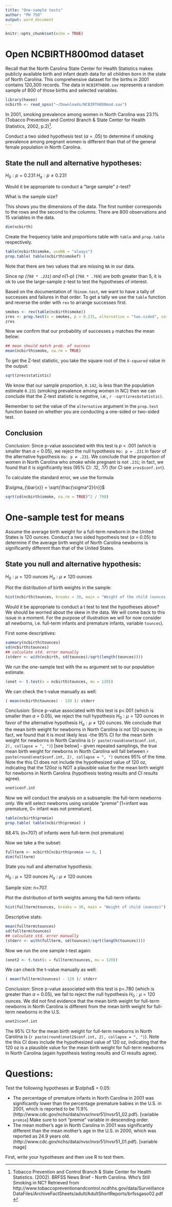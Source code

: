 ```yaml
---
title: "One-sample tests"
author: "PH 750"
output: word_document
---
```


```r
knitr::opts_chunk$set(echo = TRUE)
```

# Open NCBIRTH800mod dataset

Recall that the North Carolina State Center for Health Statistics makes
publicly available birth and infant death data for all children born in the
state of North Carolina. This comprehensive dataset for the births in 2001
contains 120,300 records. The data in `NCBIRTH800.sav` represents a random
sample of 800 of those births and selected variables.

```r
library(haven)
ncbirth <- read_spss("~/Downloads/NCBIRTH800mod.sav")
```

In 2001, smoking prevalence among women in North Carolina was 23.1% (Tobacco
Prevention and Control Branch & State Center for Health Statistics, 2002,
p.2)^[Tobacco Prevention and Control Branch & State Center for Health
Statistics. (2002). BRFSS News Brief - North Carolina. Who’s Still Smoking in
NC? Retrieved from
http://www.tobaccopreventionandcontrol.ncdhhs.gov/data/SurveillanceDataFiles/ArchiveFactSheets/adult/AdultShortReports/brfssgaso02.pdf].

Conduct a two sided hypothesis test ($\alpha$ = .05) to determine if smoking
prevalence among pregnant women is different than that of the general female
population in North Carolina.

## State the null and alternative hypotheses:

$H_0: p = 0.231$
$H_a: p \neq 0.231$

Would it be appropriate to conduct a "large sample" z-test?

What is the sample size?

This shows you the dimensions of the data. The first number corresponds to
the rows and the second to the
columns. There are 800 observations
and 15 variables in the data.

```r
dim(ncbirth)
```

Create the frequency table and proportions table with `table` and `prop.table`
respectively.

```r
table(ncbirth$smoke, useNA = "always")
prop.table( table(ncbirth$smokef) )
```

Note that there are two values that are missing `NA` in our data.

Since n*p (`798 * .231`) and n*(1-p) (`798 * .769`) are both greater than 5, it
is ok to use the large-sample z-test to test the hypotheses of interest.

Based on the documentation of `?binom.test`, we want to have a tally of
successes and failures in that order. To get a tally we use the `table`
function and reverse the order with `rev` to arrange successes first.

```r
smokes <- rev(table(ncbirth$smoke))
zres <- prop.test(x = smokes, p = 0.231, alternative = "two.sided", correct = FALSE)
zres
```

Now we confirm that our probability of successes `p` matches the mean below:

```r
## mean should match prob. of success
mean(ncbirth$smoke, na.rm = TRUE)
```

To get the Z-test statistic, you take the square root of the `X-squared`
value in the output:

```r
sqrt(zres$statistic)
```

We know that our sample proportion, `0.142`, is less than the population
estimate `0.231` (smoking prevalence among women in NC) then we can conclude
that the Z-test statistic is *negative*, i.e., `r -sqrt(zres$statistic)`.

Remember to set the value of the `alternative` argument in the `prop.test`
function based on whether you are conducting a one-sided or two-sided test.


## Conclusion

Conclusion: Since p-value associated with this test is _p_ < .001 (which is
smaller than $\alpha$ = 0.05), we reject the null hypothesis `Ho: p = .231` in
favor of the alternative hypothesis `Ha: p ≠ .231`. We conclude that the
proportion of women in North Carolina who smoke while pregnant is not `.231`; in
fact, we found that it is significantly less (95% CI: .12, .17) (for CI see
`zres$conf.int`).

To calculate the standard error, we use the formula:

$\sigma_{\bar{x}} = \sqrt{\frac{\sigma^2}{n}}$

```r
sqrt(sd(ncbirth$smoke, na.rm = TRUE)^2 / 798)
```

# One-sample test for means

Assume the average birth weight for a full-term newborn in the United States is
120 ounces. Conduct a two sided hypothesis test ($\alpha$ = 0.05) to determine
if the average birth weight of North Carolina newborns is significantly
different than that of the United States.

## State you null and alternative hypothesis: 

$H_0: \mu = 120$ ounces
$H_a: \mu \neq 120$ ounces

Plot the distribution of birth weights in the sample:

```r
hist(ncbirth$tounces, breaks = 30, main = "Weight of the child (ounces)")
```

Would it be appropriate to conduct a t test to test the hypotheses above? We
should be worried about the skew in the data. We will come back to this issue in
a moment. For the purpose of illustration we will for now consider all newborns,
i.e. full-term infants and premature infants, variable `tounces`).


First some descriptives:

```r
summary(ncbirth$tounces)
sd(ncbirth$tounces)
## calculate std. error manually
(stderr <- with(ncbirth, sd(tounces)/sqrt(length(tounces))))
```

We run the one-sample test with the `mu` argument set to our population
estimate.

```r
(onet <- t.test(x = ncbirth$tounces, mu = 120))
```

We can check the t-value manually as well:

```r
( mean(ncbirth$tounces) - 120 )/ stderr
```

Conclusion: Since p-value associated with this test is p<.001 (which is smaller
than $\alpha$ = 0.05), we reject the null hypothesis $H_0: \mu = 120$ ounces in
favor of the alternative hypothesis $H_a: \mu \neq 120$ ounces. We conclude that
the mean birth weight for newborns in North Carolina is not 120 ounces; in fact,
we found that it is most likely less -the 95% CI for the mean birth weight for
newborns in North Carolina is
(`r paste(round(onet$conf.int, 2), collapse = ", ")`) [see below] - given
repeated samplings, the true mean birth weight for newborns in North Carolina
will fall between `r paste(round(onet$conf.int, 2), collapse = ", ")` ounces 95%
of the time. Note the this CI does not include the hypothesized value of 120 oz,
indicating that the 120oz is NOT a plausible value for the mean birth weight for
newborns in North Carolina (hypothesis testing results and CI results agree).

```r
onet$conf.int
```

Now we will conduct the analysis on a subsample: the full-term newborns only. We
will select newborns using variable "premie" [1=infant was premature, 0= infant
was not premature].

```r
table(ncbirth$premie)
prop.table( table(ncbirth$premie) )
```

88.4% (n=707) of infants were full-term (not premature)

Now we take a the subset:

```r
fullterm <- ncbirth[ncbirth$premie == 0, ]
dim(fullterm)
```

State you null and alternative hypothesis: 

$H_0: \mu = 120$ ounces
$H_a: \mu \neq 120$ ounces

Sample size: n=707.

Plot the distribution of birth weights among the full-term infants:

```r
hist(fullterm$tounces, breaks = 30, main = "Weight of child (ounces)")
```

Descriptive stats:

```r
mean(fullterm$tounces)
sd(fullterm$tounces)
## calculate std. error manually
(stderr <- with(fullterm, sd(tounces)/sqrt(length(tounces))))
```

Now we run the one sample t-test again:

```r
(onet2 <- t.test(x = fullterm$tounces, mu = 120))
```

We can check the t-value manually as well:

```r
( mean(fullterm$tounces) - 120 )/ stderr
```

Conclusion: Since p-value associated with this test is p=.780 (which is greater
than $\alpha$ = 0.05), we fail to reject the null hypothesis $H_0: \mu = 120$
ounces. We did not find evidence that the mean birth weight for full-term
newborns in North Carolina is different from the mean birth weight for full-term
newborns in the U.S.

```r
onet2$conf.int
```

The 95% CI for the mean birth weight for full-term newborns in North Carolina is
(`r paste(round(onet2$conf.int, 2), collapse = ", ")`). Note the this CI does
include the hypothesized value of 120 oz, indicating that the 120 oz is a
plausible value for the mean birth weight for full-term newborns in North
Carolina (again hypothesis testing results and CI results agree).

# Questions:

Test the following hypotheses at $\αlpha$ = 0.05:

* The percentage of premature infants in North Carolina in 2001 was significantly lower than the percentage premature babies in the U.S. in 2001, which is reported to be 11.9% (http://www.cdc.gov/nchs/data/nvsr/nvsr51/nvsr51_02.pdf). [variable `premie`]
Make sure to sort "premie" variable in descending order.
* The mean mother’s age in North Carolina in 2001 was significantly different
than the mean mother’s age in the U.S. in 2000, which was reported as 24.9 years
old. (http://www.cdc.gov/nchs/data/nvsr/nvsr51/nvsr51_01.pdf). [variable mage] 

First, write your hypotheses and then use R to test them. 
